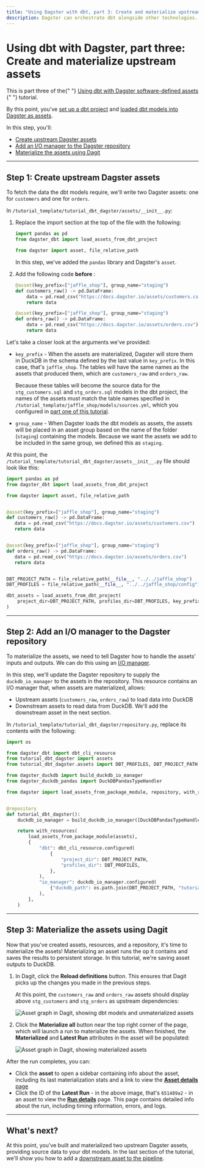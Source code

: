 ```yaml
---
title: "Using Dagster with dbt, part 3: Create and materialize upstream assets"
description: Dagster can orchestrate dbt alongside other technologies.
---
```


# Using dbt with Dagster, part three: Create and materialize upstream assets

<Note>
  This is part three of the{" "}
  <a href="/integrations/dbt/using-dbt-with-dagster">
    Using dbt with Dagster software-defined assets
  </a>{" "}
  tutorial.
</Note>

By this point, you've [set up a dbt project](/integrations/dbt/using-dbt-with-dagster/part-one) and [loaded dbt models into Dagster as assets](/integrations/dbt/using-dbt-with-dagster/part-two).

In this step, you'll:

- [Create upstream Dagster assets](#step-1-create-upstream-dagster-assets)
- [Add an I/O manager to the Dagster repository](#step-2-add-an-io-manager-to-the-dagster-repository)
- [Materialize the assets using Dagit](#step-3-materialize-the-assets-using-dagit)

---

## Step 1: Create upstream Dagster assets

To fetch the data the dbt models require, we'll write two Dagster assets: one for `customers` and one for `orders`.

In `/tutorial_template/tutorial_dbt_dagster/assets/__init__.py`:

1. Replace the import section at the top of the file with the following:

   ```python
   import pandas as pd
   from dagster_dbt import load_assets_from_dbt_project

   from dagster import asset, file_relative_path
   ```

   In this step, we've added the `pandas` library and Dagster's `asset`.

2. Add the following code **before** <PyObject module="dagster_dbt" object="load_assets_from_dbt_project" />:

   ```python
   @asset(key_prefix=["jaffle_shop"], group_name="staging")
   def customers_raw() -> pd.DataFrame:
       data = pd.read_csv("https://docs.dagster.io/assets/customers.csv")
       return data

   @asset(key_prefix=["jaffle_shop"], group_name="staging")
   def orders_raw() -> pd.DataFrame:
       data = pd.read_csv("https://docs.dagster.io/assets/orders.csv")
       return data
   ```

Let's take a closer look at the arguments we've provided:

- `key_prefix` - When the assets are materialized, Dagster will store them in DuckDB in the schema defined by the last value in `key_prefix`. In this case, that's `jaffle_shop`. The tables will have the same names as the assets that produced them, which are `customers_raw` and `orders_raw`.

  Because these tables will become the source data for the `stg_customers.sql` and `stg_orders.sql` models in the dbt project, the names of the assets must match the table names specified in `/tutorial_template/jaffle_shop/models/sources.yml`, which you configured in [part one of this tutorial](/integrations/dbt/using-dbt-with-dagster/part-one#step-3-configure-dbt-model-data-sources).

- `group_name` - When Dagster loads the dbt models as assets, the assets will be placed in an asset group based on the name of the folder (`staging`) containing the models. Because we want the assets we add to be included in the same group, we defined this as `staging`.

At this point, the `/tutorial_template/tutorial_dbt_dagster/assets__init__.py` file should look like this:

```python
import pandas as pd
from dagster_dbt import load_assets_from_dbt_project

from dagster import asset, file_relative_path


@asset(key_prefix=["jaffle_shop"], group_name="staging")
def customers_raw() -> pd.DataFrame:
   data = pd.read_csv("https://docs.dagster.io/assets/customers.csv")
   return data


@asset(key_prefix=["jaffle_shop"], group_name="staging")
def orders_raw() -> pd.DataFrame:
   data = pd.read_csv("https://docs.dagster.io/assets/orders.csv")
   return data


DBT_PROJECT_PATH = file_relative_path(__file__, "../../jaffle_shop")
DBT_PROFILES = file_relative_path(__file__, "../../jaffle_shop/config")

dbt_assets = load_assets_from_dbt_project(
    project_dir=DBT_PROJECT_PATH, profiles_dir=DBT_PROFILES, key_prefix=["jaffle_shop"]
)
```

---

## Step 2: Add an I/O manager to the Dagster repository

To materialize the assets, we need to tell Dagster how to handle the assets' inputs and outputs. We can do this using an [I/O manager](/concepts/io-management/io-managers).

In this step, we'll update the Dagster repository to supply the `duckdb_io_manager` to the assets in the repository. This resource contains an I/O manager that, when assets are materialized, allows:

- Upstream assets (`customers_raw`, `orders_raw`) to load data into DuckDB
- Downstream assets to read data from DuckDB. We'll add the downstream asset in the next section.

In `/tutorial_template/tutorial_dbt_dagster/repository.py`, replace its contents with the following:

```python
import os

from dagster_dbt import dbt_cli_resource
from tutorial_dbt_dagster import assets
from tutorial_dbt_dagster.assets import DBT_PROFILES, DBT_PROJECT_PATH

from dagster_duckdb import build_duckdb_io_manager
from dagster_duckdb_pandas import DuckDBPandasTypeHandler

from dagster import load_assets_from_package_module, repository, with_resources


@repository
def tutorial_dbt_dagster():
    duckdb_io_manager = build_duckdb_io_manager([DuckDBPandasTypeHandler()])

    return with_resources(
        load_assets_from_package_module(assets),
        {
            "dbt": dbt_cli_resource.configured(
                {
                    "project_dir": DBT_PROJECT_PATH,
                    "profiles_dir": DBT_PROFILES,
                },
            ),
            "io_manager": duckdb_io_manager.configured(
                {"duckdb_path": os.path.join(DBT_PROJECT_PATH, "tutorial.duckdb")}
            ),
        },
    )

```

---

## Step 3: Materialize the assets using Dagit

Now that you've created assets, resources, and a repository, it's time to materialize the assets! Materializing an asset runs the op it contains and saves the results to persistent storage. In this tutorial, we're saving asset outputs to DuckDB.

1. In Dagit, click the **Reload definitions** button. This ensures that Dagit picks up the changes you made in the previous steps.

   At this point, the `customers_raw` and `orders_raw` assets should display above `stg_customers` and `stg_orders` as upstream dependencies:

   <Image
   alt="Asset graph in Dagit, showing dbt models and unmaterialized assets"
   src="/images/integrations/dbt/using-dbt-with-dagster/part-three-asset-graph-unmaterialized.png"
   width={1089}
   height={897}
   />

2. Click the **Materialize all** button near the top right corner of the page, which will launch a run to materialize the assets. When finished, the **Materialized** and **Latest Run** attributes in the asset will be populated:

   <Image
   alt="Asset graph in Dagit, showing materialized assets"
   src="/images/integrations/dbt/using-dbt-with-dagster/part-three-asset-graph-materialized.png"
   width={1091}
   height={896}
   />

After the run completes, you can:

- Click the **asset** to open a sidebar containing info about the asset, including its last materialization stats and a link to view the [**Asset details** page](/concepts/dagit/dagit#asset-details)
- Click the ID of the **Latest Run** - in the above image, that's `651489a2` - in an asset to view the [**Run details**](/concepts/dagit/dagit#viewing-a-single-run) page. This page contains detailed info about the run, including timing information, errors, and logs.

---

## What's next?

At this point, you've built and materialized two upstream Dagster assets, providing source data to your dbt models. In the last section of the tutorial, we'll show you how to add a [downstream asset to the pipeline](/integrations/dbt/using-dbt-with-dagster/part-four).
